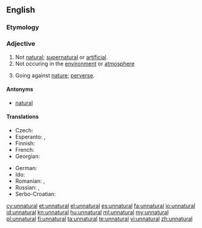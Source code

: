 ==English==

===Etymology===
{{prefix|un|natural}}

===Adjective===
{{en-adj}}

# Not [[natural]]; [[supernatural]] or [[artificial]].
# Not occuring in the [[environment]] or [[atmosphere]]
# {{context|dated|lang=en}} Going against [[nature]]; [[perverse]].

====Antonyms====
* [[natural]]

====Translations====
{{trans-top|not natural}}
* Czech: {{t-|cs|nepřirozený}}
* Esperanto: {{t-|eo|nenatura}},  {{t-|eo|kontraŭnatura}}
* Finnish: {{t-|fi|luonnoton}}
* French: {{t+|fr|artificiel}}
* Georgian: {{t-|ka|ხელოვნური|sc=Geor}}
{{trans-mid}}
* German: {{t-|de|unnatürlich}}
* Ido: {{t+|io|nenaturala}}
* Romanian: {{t+|ro|artificial}}, {{t-|ro|nenatural|m|n}}
* Russian: {{t+|ru|неестественный}}, {{t+|ru|противоестественный|sc=Cyrl}}
* Serbo-Croatian: {{t-|sh|neprírodan}}
{{trans-bottom}}

[[cy:unnatural]]
[[et:unnatural]]
[[el:unnatural]]
[[es:unnatural]]
[[fa:unnatural]]
[[io:unnatural]]
[[id:unnatural]]
[[kn:unnatural]]
[[hu:unnatural]]
[[ml:unnatural]]
[[my:unnatural]]
[[pl:unnatural]]
[[fi:unnatural]]
[[ta:unnatural]]
[[te:unnatural]]
[[vi:unnatural]]
[[zh:unnatural]]